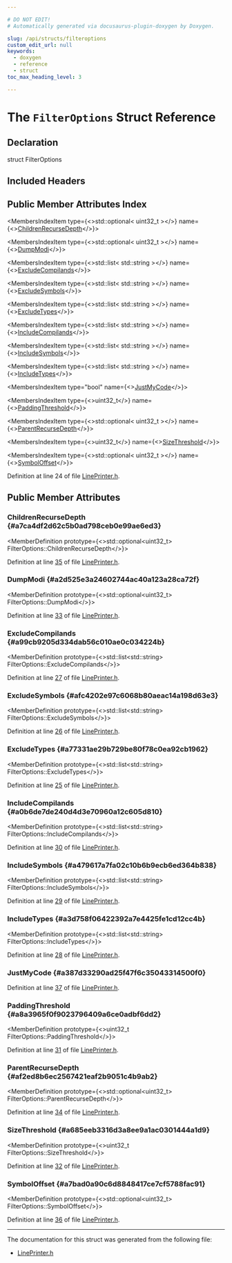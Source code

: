 ```yaml
---

# DO NOT EDIT!
# Automatically generated via docusaurus-plugin-doxygen by Doxygen.

slug: /api/structs/filteroptions
custom_edit_url: null
keywords:
  - doxygen
  - reference
  - struct
toc_max_heading_level: 3

---
```





# The `FilterOptions` Struct Reference

<DoxygenPage pluginConfig={pluginConfig}>



## Declaration

<CodeBlock>struct FilterOptions</CodeBlock>

## Included Headers

<IncludesList>
<IncludesListItem
  filePath="llvm/DebugInfo/PDB/Native/LinePrinter.h"
  permalink="/docs/api/files/include/include/llvm/include/llvm/debuginfo/include/llvm/debuginfo/pdb/include/llvm/debuginfo/pdb/native/lineprinter-h"
  isLocal="true" />
</IncludesList>

## Public Member Attributes Index

<MembersIndex>

<MembersIndexItem
  type={<>std::optional&lt; uint32&#95;t &gt;</>}
  name={<><a href="#a7ca4df2d62c5b0ad798ceb0e99ae6ed3">ChildrenRecurseDepth</a></>}>
</MembersIndexItem>

<MembersIndexItem
  type={<>std::optional&lt; uint32&#95;t &gt;</>}
  name={<><a href="#a2d525e3a24602744ac40a123a28ca72f">DumpModi</a></>}>
</MembersIndexItem>

<MembersIndexItem
  type={<>std::list&lt; std::string &gt;</>}
  name={<><a href="#a99cb9205d334dab56c010ae0c034224b">ExcludeCompilands</a></>}>
</MembersIndexItem>

<MembersIndexItem
  type={<>std::list&lt; std::string &gt;</>}
  name={<><a href="#afc4202e97c6068b80aeac14a198d63e3">ExcludeSymbols</a></>}>
</MembersIndexItem>

<MembersIndexItem
  type={<>std::list&lt; std::string &gt;</>}
  name={<><a href="#a77331ae29b729be80f78c0ea92cb1962">ExcludeTypes</a></>}>
</MembersIndexItem>

<MembersIndexItem
  type={<>std::list&lt; std::string &gt;</>}
  name={<><a href="#a0b6de7de240d4d3e70960a12c605d810">IncludeCompilands</a></>}>
</MembersIndexItem>

<MembersIndexItem
  type={<>std::list&lt; std::string &gt;</>}
  name={<><a href="#a479617a7fa02c10b6b9ecb6ed364b838">IncludeSymbols</a></>}>
</MembersIndexItem>

<MembersIndexItem
  type={<>std::list&lt; std::string &gt;</>}
  name={<><a href="#a3d758f06422392a7e4425fe1cd12cc4b">IncludeTypes</a></>}>
</MembersIndexItem>

<MembersIndexItem
  type="bool"
  name={<><a href="#a387d33290ad25f47f6c35043314500f0">JustMyCode</a></>}>
</MembersIndexItem>

<MembersIndexItem
  type={<>uint32&#95;t</>}
  name={<><a href="#a8a3965f0f9023796409a6ce0adbf6dd2">PaddingThreshold</a></>}>
</MembersIndexItem>

<MembersIndexItem
  type={<>std::optional&lt; uint32&#95;t &gt;</>}
  name={<><a href="#af2ed8b6ec2567421eaf2b9051c4b9ab2">ParentRecurseDepth</a></>}>
</MembersIndexItem>

<MembersIndexItem
  type={<>uint32&#95;t</>}
  name={<><a href="#a685eeb3316d3a8ee9a1ac0301444a1d9">SizeThreshold</a></>}>
</MembersIndexItem>

<MembersIndexItem
  type={<>std::optional&lt; uint32&#95;t &gt;</>}
  name={<><a href="#a7bad0a90c6d8848417ce7cf5788fac91">SymbolOffset</a></>}>
</MembersIndexItem>

</MembersIndex>


Definition at line 24 of file <a href="/docs/api/files/include/include/llvm/include/llvm/debuginfo/include/llvm/debuginfo/pdb/include/llvm/debuginfo/pdb/native/lineprinter-h">LinePrinter.h</a>.

<SectionDefinition>

## Public Member Attributes

### ChildrenRecurseDepth {#a7ca4df2d62c5b0ad798ceb0e99ae6ed3}

<MemberDefinition
  prototype={<>std::optional&lt;uint32&#95;t&gt; FilterOptions::ChildrenRecurseDepth</>}>

Definition at line <a href="/docs/api/files/include/include/llvm/include/llvm/debuginfo/include/llvm/debuginfo/pdb/include/llvm/debuginfo/pdb/native/lineprinter-h/#l00035">35</a> of file <a href="/docs/api/files/include/include/llvm/include/llvm/debuginfo/include/llvm/debuginfo/pdb/include/llvm/debuginfo/pdb/native/lineprinter-h">LinePrinter.h</a>.
</MemberDefinition>

### DumpModi {#a2d525e3a24602744ac40a123a28ca72f}

<MemberDefinition
  prototype={<>std::optional&lt;uint32&#95;t&gt; FilterOptions::DumpModi</>}>

Definition at line <a href="/docs/api/files/include/include/llvm/include/llvm/debuginfo/include/llvm/debuginfo/pdb/include/llvm/debuginfo/pdb/native/lineprinter-h/#l00033">33</a> of file <a href="/docs/api/files/include/include/llvm/include/llvm/debuginfo/include/llvm/debuginfo/pdb/include/llvm/debuginfo/pdb/native/lineprinter-h">LinePrinter.h</a>.
</MemberDefinition>

### ExcludeCompilands {#a99cb9205d334dab56c010ae0c034224b}

<MemberDefinition
  prototype={<>std::list&lt;std::string&gt; FilterOptions::ExcludeCompilands</>}>

Definition at line <a href="/docs/api/files/include/include/llvm/include/llvm/debuginfo/include/llvm/debuginfo/pdb/include/llvm/debuginfo/pdb/native/lineprinter-h/#l00027">27</a> of file <a href="/docs/api/files/include/include/llvm/include/llvm/debuginfo/include/llvm/debuginfo/pdb/include/llvm/debuginfo/pdb/native/lineprinter-h">LinePrinter.h</a>.
</MemberDefinition>

### ExcludeSymbols {#afc4202e97c6068b80aeac14a198d63e3}

<MemberDefinition
  prototype={<>std::list&lt;std::string&gt; FilterOptions::ExcludeSymbols</>}>

Definition at line <a href="/docs/api/files/include/include/llvm/include/llvm/debuginfo/include/llvm/debuginfo/pdb/include/llvm/debuginfo/pdb/native/lineprinter-h/#l00026">26</a> of file <a href="/docs/api/files/include/include/llvm/include/llvm/debuginfo/include/llvm/debuginfo/pdb/include/llvm/debuginfo/pdb/native/lineprinter-h">LinePrinter.h</a>.
</MemberDefinition>

### ExcludeTypes {#a77331ae29b729be80f78c0ea92cb1962}

<MemberDefinition
  prototype={<>std::list&lt;std::string&gt; FilterOptions::ExcludeTypes</>}>

Definition at line <a href="/docs/api/files/include/include/llvm/include/llvm/debuginfo/include/llvm/debuginfo/pdb/include/llvm/debuginfo/pdb/native/lineprinter-h/#l00025">25</a> of file <a href="/docs/api/files/include/include/llvm/include/llvm/debuginfo/include/llvm/debuginfo/pdb/include/llvm/debuginfo/pdb/native/lineprinter-h">LinePrinter.h</a>.
</MemberDefinition>

### IncludeCompilands {#a0b6de7de240d4d3e70960a12c605d810}

<MemberDefinition
  prototype={<>std::list&lt;std::string&gt; FilterOptions::IncludeCompilands</>}>

Definition at line <a href="/docs/api/files/include/include/llvm/include/llvm/debuginfo/include/llvm/debuginfo/pdb/include/llvm/debuginfo/pdb/native/lineprinter-h/#l00030">30</a> of file <a href="/docs/api/files/include/include/llvm/include/llvm/debuginfo/include/llvm/debuginfo/pdb/include/llvm/debuginfo/pdb/native/lineprinter-h">LinePrinter.h</a>.
</MemberDefinition>

### IncludeSymbols {#a479617a7fa02c10b6b9ecb6ed364b838}

<MemberDefinition
  prototype={<>std::list&lt;std::string&gt; FilterOptions::IncludeSymbols</>}>

Definition at line <a href="/docs/api/files/include/include/llvm/include/llvm/debuginfo/include/llvm/debuginfo/pdb/include/llvm/debuginfo/pdb/native/lineprinter-h/#l00029">29</a> of file <a href="/docs/api/files/include/include/llvm/include/llvm/debuginfo/include/llvm/debuginfo/pdb/include/llvm/debuginfo/pdb/native/lineprinter-h">LinePrinter.h</a>.
</MemberDefinition>

### IncludeTypes {#a3d758f06422392a7e4425fe1cd12cc4b}

<MemberDefinition
  prototype={<>std::list&lt;std::string&gt; FilterOptions::IncludeTypes</>}>

Definition at line <a href="/docs/api/files/include/include/llvm/include/llvm/debuginfo/include/llvm/debuginfo/pdb/include/llvm/debuginfo/pdb/native/lineprinter-h/#l00028">28</a> of file <a href="/docs/api/files/include/include/llvm/include/llvm/debuginfo/include/llvm/debuginfo/pdb/include/llvm/debuginfo/pdb/native/lineprinter-h">LinePrinter.h</a>.
</MemberDefinition>

### JustMyCode {#a387d33290ad25f47f6c35043314500f0}

<MemberDefinition
  prototype="bool FilterOptions::JustMyCode">

Definition at line <a href="/docs/api/files/include/include/llvm/include/llvm/debuginfo/include/llvm/debuginfo/pdb/include/llvm/debuginfo/pdb/native/lineprinter-h/#l00037">37</a> of file <a href="/docs/api/files/include/include/llvm/include/llvm/debuginfo/include/llvm/debuginfo/pdb/include/llvm/debuginfo/pdb/native/lineprinter-h">LinePrinter.h</a>.
</MemberDefinition>

### PaddingThreshold {#a8a3965f0f9023796409a6ce0adbf6dd2}

<MemberDefinition
  prototype={<>uint32&#95;t FilterOptions::PaddingThreshold</>}>

Definition at line <a href="/docs/api/files/include/include/llvm/include/llvm/debuginfo/include/llvm/debuginfo/pdb/include/llvm/debuginfo/pdb/native/lineprinter-h/#l00031">31</a> of file <a href="/docs/api/files/include/include/llvm/include/llvm/debuginfo/include/llvm/debuginfo/pdb/include/llvm/debuginfo/pdb/native/lineprinter-h">LinePrinter.h</a>.
</MemberDefinition>

### ParentRecurseDepth {#af2ed8b6ec2567421eaf2b9051c4b9ab2}

<MemberDefinition
  prototype={<>std::optional&lt;uint32&#95;t&gt; FilterOptions::ParentRecurseDepth</>}>

Definition at line <a href="/docs/api/files/include/include/llvm/include/llvm/debuginfo/include/llvm/debuginfo/pdb/include/llvm/debuginfo/pdb/native/lineprinter-h/#l00034">34</a> of file <a href="/docs/api/files/include/include/llvm/include/llvm/debuginfo/include/llvm/debuginfo/pdb/include/llvm/debuginfo/pdb/native/lineprinter-h">LinePrinter.h</a>.
</MemberDefinition>

### SizeThreshold {#a685eeb3316d3a8ee9a1ac0301444a1d9}

<MemberDefinition
  prototype={<>uint32&#95;t FilterOptions::SizeThreshold</>}>

Definition at line <a href="/docs/api/files/include/include/llvm/include/llvm/debuginfo/include/llvm/debuginfo/pdb/include/llvm/debuginfo/pdb/native/lineprinter-h/#l00032">32</a> of file <a href="/docs/api/files/include/include/llvm/include/llvm/debuginfo/include/llvm/debuginfo/pdb/include/llvm/debuginfo/pdb/native/lineprinter-h">LinePrinter.h</a>.
</MemberDefinition>

### SymbolOffset {#a7bad0a90c6d8848417ce7cf5788fac91}

<MemberDefinition
  prototype={<>std::optional&lt;uint32&#95;t&gt; FilterOptions::SymbolOffset</>}>

Definition at line <a href="/docs/api/files/include/include/llvm/include/llvm/debuginfo/include/llvm/debuginfo/pdb/include/llvm/debuginfo/pdb/native/lineprinter-h/#l00036">36</a> of file <a href="/docs/api/files/include/include/llvm/include/llvm/debuginfo/include/llvm/debuginfo/pdb/include/llvm/debuginfo/pdb/native/lineprinter-h">LinePrinter.h</a>.
</MemberDefinition>

</SectionDefinition>

<hr/>

The documentation for this struct was generated from the following file:

<ul>
<li><a href="/docs/api/files/include/include/llvm/include/llvm/debuginfo/include/llvm/debuginfo/pdb/include/llvm/debuginfo/pdb/native/lineprinter-h">LinePrinter.h</a></li>
</ul>

</DoxygenPage>
